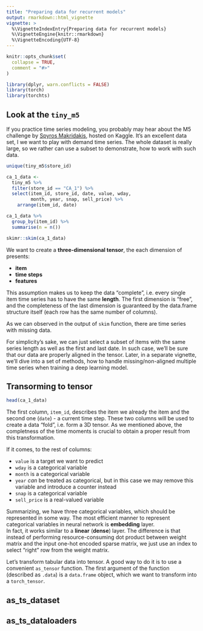 ```yaml
---
title: "Preparing data for recurrent models"
output: rmarkdown::html_vignette
vignette: >
  %\VignetteIndexEntry{Preparing data for recurrent models}
  %\VignetteEngine{knitr::rmarkdown}
  %\VignetteEncoding{UTF-8}
---
```


```r
knitr::opts_chunk$set(
  collapse = TRUE,
  comment = "#>"
)
```

```r
library(dplyr, warn.conflicts = FALSE)
library(torch)
library(torchts)
```

## Look at the `tiny_m5`

If you practice time series modeling, you probably may hear about the M5 challenge by [Spyros Makridakis](https://en.wikipedia.org/wiki/Spyros_Makridakis), hosted on Kaggle.
It's an excellent data set, I we want to play with demand time series. The whole dataset is really large, so we rather can 
use a subset to demonstrate, how to work with such data.

```r
unique(tiny_m5$store_id)

ca_1_data <-
  tiny_m5 %>% 
  filter(store_id == "CA_1") %>% 
  select(item_id, store_id, date, value, wday,
         month, year, snap, sell_price) %>% 
    arrange(item_id, date)

ca_1_data %>% 
  group_by(item_id) %>% 
  summarise(n = n()) 

skimr::skim(ca_1_data)
```
We want to create a **three-dimensional tensor**, the each dimension of 
presents:

* **item**
* **time steps**
* **features**

This assumption makes us to keep the data "complete", i.e. every single item time series 
has to have the same **length**. The first dimension is "free", and the completeness of 
the last dimension is guaranteed by the data.frame structure itself (each row has the same number of columns).

As we can observed in the output of `skim` function, there are time series with missing data.

For simplicity's sake, we can just select a subset of items with the same series length as well as the first and last date. In such case, we'll be sure that our data are properly aligned in the tensor. Later, in a separate vignette, we'll dive into a set of methods, how to handle missing/non-aligned multiple time series when training a deep learning model.


## Transorming to tensor

```r
head(ca_1_data)
```
The first column, `item_id`, describes the item we already the item and the second one (`date`) - a current time step. These two columns will be used to create a data "fold", i.e. form a 3D tensor. As we mentioned above, the completness of the time moments is crucial to obtain a proper result from this transformation.

If it comes, to the rest of columns:

* `value` is a target we want to predict
* `wday` is a categorical variable
* `month` is a categorical variable
* `year` *can* be treated as categorical, but in this case we may remove this variable and introduce a counter instead
* `snap` is a categorical variable
* `sell_price` is a real-valued variable

Summarizing, we have three categorical variables, which should be represented in some way.
The most efficient manner to represent categorical variables in neural network is **embedding** layer.  
In fact, it works similar to a **linear** (**dense**)  layer. The difference is that instead of performing resource-consuming dot product between weight matrix and the input one-hot encoded sparse matrix, we just use an index to select "right" row from the weight matrix.

Let's transform tabular data into tensor. A good way to do it is to use 
a convenient `as_tensor` function. The first argument of the function (described as `.data`) 
is a `data.frame` object, which we want to transform into a `torch_tensor`.

## as_ts_dataset


## as_ts_dataloaders

